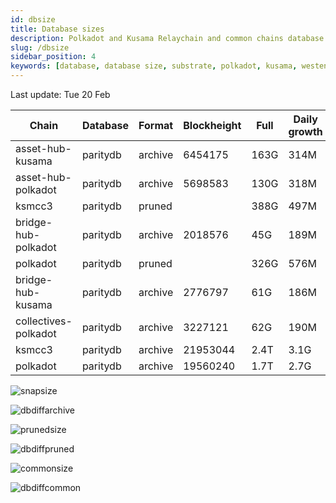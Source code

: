 ```yaml
---
id: dbsize
title: Database sizes
description: Polkadot and Kusama Relaychain and common chains database sizes
slug: /dbsize
sidebar_position: 4
keywords: [database, database size, substrate, polkadot, kusama, westend]
---
```



Last update: Tue 20 Feb

| Chain    | Database   | Format | Blockheight | Full         | Daily growth |
| ------------------------| ----------- | -------- | ------- | ---------- | ----- | 
| asset-hub-kusama | paritydb | archive | 6454175 | 163G | 314M |
| asset-hub-polkadot | paritydb | archive | 5698583 | 130G | 318M |
| ksmcc3 | paritydb | pruned |  | 388G | 497M |
| bridge-hub-polkadot | paritydb | archive | 2018576 | 45G | 189M |
| polkadot | paritydb | pruned |  | 326G | 576M |
| bridge-hub-kusama | paritydb | archive | 2776797 | 61G | 186M |
| collectives-polkadot | paritydb | archive | 3227121 | 62G | 190M |
| ksmcc3 | paritydb | archive | 21953044 | 2.4T | 3.1G |
| polkadot | paritydb | archive | 19560240 | 1.7T | 2.7G |

![snapsize](/img/archivesize.png)

![dbdiffarchive](/img/dbdiffrelay.png)

![prunedsize](/img/prunedsize.png)

![dbdiffpruned](/img/dbdiffpruned.png)

![commonsize](/img/commonsize.png)

![dbdiffcommon](/img/dbdiffcommon.png)

